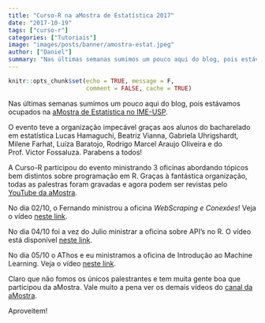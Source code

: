 ```yaml
---
title: "Curso-R na aMostra de Estatística 2017"
date: "2017-10-19"
tags: ["curso-r"]
categories: ["Tutoriais"]
image: "images/posts/banner/amostra-estat.jpeg"
author: ["Daniel"]
summary: "Nas últimas semanas sumimos um pouco aqui do blog, pois estávamos ocupados na aMostra de Estatística no IME-USP. Veja neste post o que apresentamos."
---
```


```r
knitr::opts_chunk$set(echo = TRUE, message = F, 
                      comment = FALSE, cache = TRUE)
```

Nas últimas semanas sumimos um pouco aqui do blog, pois estávamos ocupados na 
[aMostra de Estatística no IME-USP](https://www.ime.usp.br/~amostra/). 

O evento teve a organização impecável graças aos alunos do bacharelado em estatística
Lucas Hamaguchi, Beatriz Vianna, Gabriela Uhrigshardt, Milene Farhat, Luíza Baratojo, 
Rodrigo Marcel Araujo Oliveira e do Prof. Victor Fossaluza. Parabens a todos!

A Curso-R participou do evento ministrando 3 oficinas abordando tópicos bem 
distintos sobre programação em R. Graças à fantástica organização, todas as 
palestras foram gravadas e agora podem ser revistas pelo [YouTube da aMostra](https://www.youtube.com/channel/UCargFh7dj6ZtDcCNlw30F-w/videos).

No dia 02/10, o Fernando ministrou a oficina *WebScraping e Conexões*!
Veja o vídeo [neste link](https://youtu.be/f8eFBCqIUWY).

No dia 04/10 foi a vez do Julio ministrar a oficina sobre API's no R.
O vídeo está disponível [neste link](https://youtu.be/A5Um70QBwMk).

No dia 05/10 o AThos e eu ministramos a oficina de Introdução ao Machine Learning.
Veja o vídeo [neste link](https://youtu.be/xa1-m0BB8dE).

Claro que não fomos os únicos palestrantes e tem muita gente boa que participou 
da aMostra. Vale muito a pena ver os demais vídeos do [canal da aMostra](https://www.youtube.com/channel/UCargFh7dj6ZtDcCNlw30F-w/videos).

Aproveitem!
